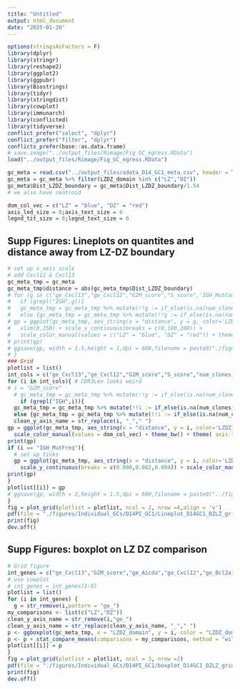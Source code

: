 ```yaml
---
title: "Untitled"
output: html_document
date: "2025-01-20"
---
```


```r
options(stringsAsFactors = F)
library(dplyr)
library(stringr)
library(reshape2)
library(ggplot2)
library(ggpubr)
library(Biostrings)
library(tidyr)
library(stringdist)
library(cowplot)
library(immunarch)
library(conflicted)
library(tidyverse)
conflict_prefer("select", "dplyr")
conflict_prefer("filter", "dplyr")
conflicts_prefer(base::as.data.frame)
# save.image("../output_files/Rimage/Fig_GC_egress.RData")
load("../output_files/Rimage/Fig_GC_egress.RData")
```

```r
gc_meta = read.csv("../output_files/adata_D14_GC1_meta.csv", header = T)
gc_meta = gc_meta %>% filter(LZDZ_domain %in% c("LZ","DZ"))
gc_meta$Dist_LZDZ_boundary = gc_meta$Dist_LZDZ_boundary/1.54
# we also have centroid

dom_col_vec = c("LZ" = "blue", "DZ" = "red")
axis_led_size = 8;axis_text_size = 6
legnd_tit_size = 8;legnd_text_size = 6
```

## Supp Figures: Lineplots on quantites and distance away from LZ-DZ boundary
```r
# set up x_axis scale
# add Cxcl12 & Cxcl13
gc_meta_tmp = gc_meta
gc_meta_tmp$distance = abs(gc_meta_tmp$Dist_LZDZ_boundary)
# for (g in c("ge_Cxcl13","ge_Cxcl12","G2M_score","S_score",'IGH_MutCount','IGH_MutFreq',"IGH_CDR3Len","num_IGH_umi","num_clones_IGH","num_clones_IGK")){
#   if (grepl("IGH",g)){
#   gc_meta_tmp = gc_meta_tmp %>% mutate(!!g := if_else(is.na(num_clones_IGH), NA, !!sym(g)))}
#   else {gc_meta_tmp = gc_meta_tmp %>% mutate(!!g := if_else(is.na(num_clones_IGK), NA, !!sym(g)))}
# gp = ggplot(gc_meta_tmp, aes_string(x = "distance", y = g, color='LZDZ_domain')) + geom_smooth(method='loess') + xlab("distance from boundary(um)")+ ylab(g)+ xlab("") + 
#   xlim(0,250) + scale_x_continuous(breaks = c(0,100,200)) +
#   scale_color_manual(values = c("LZ" = "blue", "DZ" = "red")) + theme_bw() + theme( axis.text = element_text(size = axis_text_size), axis.title = element_text(size = axis_led_size), legend.position = "None")
# print(gp)
# ggsave(gp, width = 1.5,height = 1,dpi = 600,filename = paste0("./figures/Individual_GCs/D14PI_GC1/lineplot_",g,".pdf"))
# }
### Grid
plotlist = list()
int_cols = c("ge_Cxcl13","ge_Cxcl12","G2M_score","S_score","num_clones_IGH","IGH_MutFreq","num_clones_IGK","IGK_MutFreq")
for (i in int_cols){ # CDR3Len looks weird
# i = "G2M_score"
  # gc_meta_tmp = gc_meta_tmp %>% mutate(!!g := if_else(is.na(num_clones_IGH), NA, !!sym(g)))
    if (grepl("IGH",i)){
  gc_meta_tmp = gc_meta_tmp %>% mutate(!!i := if_else(is.na(num_clones_IGH), NA, !!sym(i)))}
  else {gc_meta_tmp = gc_meta_tmp %>% mutate(!!i := if_else(is.na(num_clones_IGK), NA, !!sym(i)))}
  clean_y_axis_name = str_replace(i, "_"," ")
gp = ggplot(gc_meta_tmp, aes_string(x = "distance", y = i, color='LZDZ_domain')) + geom_smooth(method='loess') + xlab("distance from boundary(um)")+ ylab(clean_y_axis_name)+ xlab("") + xlim(0,250) + scale_x_continuous(breaks = c(0,100,200)) +
  scale_color_manual(values = dom_col_vec) + theme_bw() + theme( axis.text = element_text(size = axis_text_size), axis.title = element_text(size = axis_led_size), legend.position = "None")
print(gp)
if (i == "IGH_MutFreq"){
  # set up ticks
  gp = ggplot(gc_meta_tmp, aes_string(x = "distance", y = i, color='LZDZ_domain')) + geom_smooth(method='loess') + xlab("distance from boundary(um)")+ ylab(clean_y_axis_name)+ xlab("") + xlim(0,250) + scale_x_continuous(breaks = c(0,100,200)) +
    scale_y_continuous(breaks = c(0.000,0.002,0.004)) + scale_color_manual(values = dom_col_vec) + theme_bw() + theme( axis.text = element_text(size = axis_text_size), axis.title = element_text(size = axis_led_size), legend.position = "None")
print(gp)
}
plotlist[[i]] = gp
# ggsave(gp, width = 2,height = 1.5,dpi = 600,filename = paste0("../figures/Fig4_GC/lineplot_",i,".pdf"))
}
fig = plot_grid(plotlist = plotlist, ncol = 2, nrow =4,align = 'v')
pdf(file = "./figures/Individual_GCs/D14PI_GC1/Lineplot_D14GC1_DZLZ_grid.pdf",width = 3.2,height = 4.4)
print(fig)
dev.off()
```

## Supp Figures: boxplot on LZ DZ comparison
```r
# Grid figure
int_genes = c("ge_Cxcl13","G2M_score","ge_Aicda","ge_Cxcl12","ge_Bcl2a1b","ge_Mfge8") # Let's make it a 2x2 gene exp
# use cowplot
# int_genes = int_genes[1:6]
plotlist = list()
for (i in int_genes) {
  g = str_remove(i,pattern = "ge_")
my_comparisons <- list(c("LZ","DZ"))
clean_y_axis_name = str_remove(i,"ge_")
clean_y_axis_name = str_replace(clean_y_axis_name, "_"," ")
p <- ggboxplot(gc_meta_tmp, x = "LZDZ_domain", y = i, color = "LZDZ_domain", add = "jitter", title = "",size = 0.5,add.params = list(size = 0.1),width = 0.8) + labs(y = clean_y_axis_name)
p <- p + stat_compare_means(comparisons = my_comparisons, method = "wilcox.test",size = 1) + xlab("") +scale_color_manual(values = dom_col_vec) + theme_bw() + theme( axis.text = element_text(size = axis_text_size), axis.title = element_text(size = axis_led_size), legend.position = "None") # top, right, bottom, left
plotlist[[i]] = p
}
fig = plot_grid(plotlist = plotlist, ncol = 3, nrow =2)
pdf(file = "./figures/Individual_GCs/D14PI_GC1/boxplot_D14GC1_DZLZ_grid.pdf",width = 3.6,height = 3)
print(fig)
dev.off()
```


